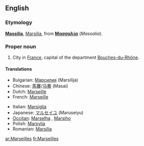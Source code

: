 ==English==
{{wikipedia}}

===Etymology===
{{L.}} '''[[Massilia]]''', [[Marsilia]], from {{Gr.}} '''[[Μασσαλία]]''' (''Massalia'').

===Proper noun===
{{en-proper noun}}

# City in [[France]], capital of the department [[Bouches-du-Rhône]].

====Translations====
{{trans-top|city in France}}
*Bulgarian: [[Марсилия]] (Marsilija)
*Chinese: [[馬賽]]/[[马赛]] (Masai)
*Dutch: [[Marseille]] {{n}}
*French: [[Marseille]]
{{trans-mid}}
*Italian: [[Marsiglia]] {{f}}
*Japanese: [[マルセイユ]] (Maruseiyu)
*[[Occitan]]: [[Marselha]] {{f}}, {{italbrac|Mistralian}} [[Marsiho]]
*Polish: [[Marsylia]] {{f}}
*Romanian: [[Marsilia]] {{f}}
{{trans-bottom}}

[[ar:Marseilles]]
[[fr:Marseilles]]